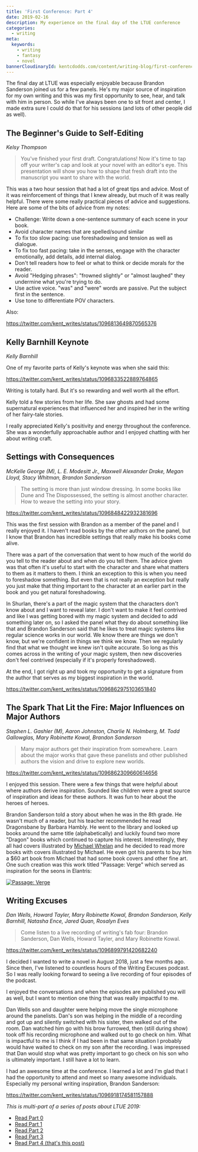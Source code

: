 ```yaml
---
title: 'First Conference: Part 4'
date: 2019-02-16
description: My experience on the final day of the LTUE conference
categories:
  - writing
meta:
  keywords:
    - writing
    - fantasy
    - novel
bannerCloudinaryId: kentcdodds.com/content/writing-blog/first-conference-part-4/banner.jpg
---
```


The final day at LTUE was especially enjoyable because Brandon Sanderson joined
us for a few panels. He's my major source of inspiration for my own writing and
this was my first opportunity to see, hear, and talk with him in person. So
while I've always been one to sit front and center, I made extra sure I could do
that for his sessions (and lots of other people did as well).

## The Beginner's Guide to Self-Editing

_Kelsy Thompson_

> You've finished your first draft. Congratulations! Now it's time to tap off
> your writer's cap and look at your novel with an editor's eye. This
> presentation will show you how to shape that fresh draft into the manuscript
> you want to share with the world.

This was a two hour session that had a lot of great tips and advice. Most of it
was reinforcement of things that I knew already, but much of it was really
helpful. There were some really practical pieces of advice and suggestions. Here
are some of the bits of advice from my notes:

- Challenge: Write down a one-sentence summary of each scene in your book.
- Avoid character names that are spelled/sound similar
- To fix too slow pacing: use foreshadowing and tension as well as dialogue.
- To fix too fast pacing: take in the senses, engage with the character
  emotionally, add details, add internal dialog.
- Don't tell readers how to feel or what to think or decide morals for the
  reader.
- Avoid "Hedging phrases": "frowned slightly" or "almost laughed" they undermine
  what you're trying to do.
- Use active voice. "was" and "were" words are passive. Put the subject first in
  the sentence.
- Use tone to differentiate POV characters.

Also:

https://twitter.com/kent_writes/status/1096813649870565376

## Kelly Barnhill Keynote

_Kelly Barnhill_

One of my favorite parts of Kelly's keynote was when she said this:

https://twitter.com/kent_writes/status/1096833522889764865

Writing is totally hard. But it's so rewarding and well worth all the effort.

Kelly told a few stories from her life. She saw ghosts and had some supernatural
experiences that influenced her and inspired her in the writing of her
fairy-tale stories.

I really appreciated Kelly's positivity and energy throughout the conference.
She was a wonderfully approachable author and I enjoyed chatting with her about
writing craft.

## Settings with Consequences

_McKelle George (M), L. E. Modesitt Jr., Maxwell Alexander Drake, Megan Lloyd,
Stacy Whitman, Brandon Sanderson_

> The setting is more than just window dressing. In some books like Dune and The
> Dispossessed, the setting is almost another character. How to weave the
> setting into your story.

https://twitter.com/kent_writes/status/1096848422932381696

This was the first session with Brandon as a member of the panel and I really
enjoyed it. I haven't read books by the other authors on the panel, but I know
that Brandon has incredible settings that really make his books come alive.

There was a part of the conversation that went to how much of the world do you
tell to the reader about and when do you tell them. The advice given was that
often it's useful to start with the character and share what matters to them as
it matters to them. I think an exception to this is when you need to foreshadow
something. But even that is not really an exception but really you just make
that thing important to the character at an earlier part in the book and you get
natural foreshadowing.

In Shurlan, there's a part of the magic system that the characters don't know
about and I want to reveal later. I don't want to make it feel contrived and
like I was getting bored with my magic system and decided to add something later
on, so I asked the panel what they do about something like that and Brandon
Sanderson said that he likes to treat magic systems like regular science works
in our world. We know there are things we don't know, but we're confident in
things we think we know. Then we regularly find that what we thought we knew
isn't quite accurate. So long as this comes across in the writing of your magic
system, then new discoveries don't feel contrived (especially if it's properly
foreshadowed).

At the end, I got right up and took my opportunity to get a signature from the
author that serves as my biggest inspiration in the world.

https://twitter.com/kent_writes/status/1096862975103651840

## The Spark That Lit the Fire: Major Influences on Major Authors

_Stephen L. Gashler (M), Aaron Johnston, Charlie N. Holmberg, M. Todd
Gallowglas, Mary Robinette Kowal, Brandon Sanderson_

> Many major authors get their inspiration from somewhere. Learn about the major
> works that gave these panelists and other published authors the vision and
> drive to explore new worlds.

https://twitter.com/kent_writes/status/1096862309660614656

I enjoyed this session. There were a few things that were helpful about where
authors derive inspiration. Sounded like children were a great source of
inspiration and ideas for these authors. It was fun to hear about the heroes of
heroes.

Brandon Sanderson told a story about when he was in the 8th grade. He wasn't
much of a reader, but his teacher recommended he read Dragonsbane by Barbara
Hambly. He went to the library and looked up books around the same title
(alphabetically) and luckily found two more "Dragon" books which continued to
capture his interest. Interestingly, they all had covers illustrated by
[Michael Whelan](https://www.michaelwhelan.com) and he decided to read more
books with covers illustrated by Michael. He even got his parents to buy him a
\$60 art book from Michael that had some book covers and other fine art. One
such creation was this work titled "Passage: Verge" which served as inspiration
for the seons in Elantris:

[![Passage: Verge](https://res.cloudinary.com/kentcdodds-com/image/upload/v1625033578/kentcdodds.com/content/writing-blog/first-conference-part-4/passageverge.jpg)](https://www.michaelwhelan.com/galleries/passage-verge)

## Writing Excuses

_Dan Wells, Howard Tayler, Mary Robinette Kowal, Brandon Sanderson, Kelly
Barnhill, Natasha Ence, Jared Quan, Rosalyn Eves_

> Come listen to a live recording of writing's fab four: Brandon Sanderson, Dan
> Wells, Howard Tayler, and Mary Robinette Kowal.

https://twitter.com/kent_writes/status/1096899791420682240

I decided I wanted to write a novel in August 2018, just a few months ago. Since
then, I've listened to countless hours of the Writing Excuses podcast. So I was
really looking forward to seeing a live recording of four episodes of the
podcast.

I enjoyed the conversations and when the episodes are published you will as
well, but I want to mention one thing that was really impactful to me.

Dan Wells son and daughter were helping move the single microphone around the
panelists. Dan's son was helping in the middle of a recording and got up and
silently switched with his sister, then walked out of the room. Dan watched him
go with his brow furrowed, then (still during show) took off his recording
microphone and walked out to go check on him. What is impactful to me is I think
if I had been in that same situation I probably would have waited to check on my
son after the recording. I was impressed that Dan would stop what was pretty
important to go check on his son who is ultimately important. I still have a lot
to learn.

I had an awesome time at the conference. I learned a lot and I'm glad that I had
the opportunity to attend and meet so many awesome individuals. Especially my
personal writing inspiration, Brandon Sanderson:

https://twitter.com/kent_writes/status/1096918174581157888

_This is multi-part of a series of posts about LTUE 2019:_

- [Read Part 0](./first-conference-part-0)
- [Read Part 1](./first-conference-part-1)
- [Read Part 2](./first-conference-part-2)
- [Read Part 3](./first-conference-part-3)
- [Read Part 4 (that's this post)](./first-conference-part-4)
